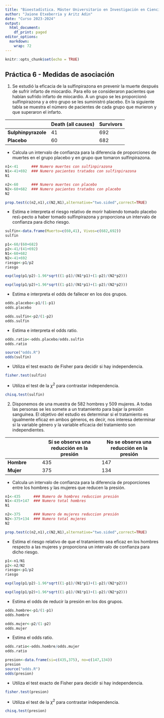 ```yaml
---
title: "Bioestadística. Máster Universitario en Investigación en Ciencias de la Salud"
author: "Jaione Etxeberria y Aritz Adin"
date: "Curso 2023-2024"
output:
  html_document:
    df_print: paged
editor_options:
  markdown:
    wrap: 72
---
```


```r
knitr::opts_chunk$set(echo = TRUE)
```

## Práctica 6 - Medidas de asociación

1.  Se estudió la eficacia de la sulfinpirazona en prevenir la muerte
    después de sufrir infarto de miocardio. Para ello se consideraron
    pacientes que habían sufrido infarto de miocardio. A un grupo se les
    proporcionó sulfinpirazona y a otro grupo se les suministró placebo.
    En la siguiente tabla se muestra el número de pacientes de cada
    grupo que murieron y que superaron el infarto.

|                     | Death (all causes) | Survivors |
|---------------------|--------------------|-----------|
| **Sulphinpyrazole** | 41                 | 692       |
| **Placebo**         | 60                 | 682       |

-   Calcula un intervalo de confianza para la diferencia de proporciones
    de muertes en el grupo placebo y en grupo que tomaron
    sulfinpirazona.

```r
n1<-41      ### Numero muertes con sulfinpirazona
N1<-41+692  ### Numero pacientes tratados con sulfinpirazona
N1

n2<-60      ### Numero muertes con placebo          
N2<-60+682  ### Numero pacientes tratados con placebo 
N2

prop.test(c(n2,n1),c(N2,N1),alternative="two.sided",correct=TRUE)
```

-   Estima e interpreta el riesgo relativo de morir habiendo tomado
    placebo res\\-pecto a haber tomado sulfinpirazona y proporciona un
    intervalo de confianza para dicho riesgo.

```r
sulfin<-data.frame(Muerto=c(60,41), Vivos=c(682,692))
sulfin

p1<-60/(60+682)
p2<-41/(41+692)
N1<-60+682
N2<-41+692
riesgo<-p1/p2
riesgo

exp(log(p1/p2)-1.96*sqrt((1-p1)/(N1*p1)+(1-p2)/(N2*p2)))

exp(log(p1/p2)+1.96*sqrt((1-p1)/(N1*p1)+(1-p2)/(N2*p2)))
```

-   Estima e interpreta el odds de fallecer en los dos grupos.

```r

odds.placebo<-p1/(1-p1)
odds.placebo

odds.sulfin<-p2/(1-p2)
odds.sulfin
```

-   Estima e interpreta el odds ratio.

```r
odds.ratio<-odds.placebo/odds.sulfin
odds.ratio

source("odds.R")
odds(sulfin)
```

-   Utiliza el test exacto de Fisher para decidir si hay independencia.

```r
fisher.test(sulfin)
```

-   Utiliza el test de la $\chi^2$ para contrastar independencia.

```r
chisq.test(sulfin)
```

2.  Disponemos de una muestra de 582 hombres y 509 mujeres. A todas las
    personas se les somete a un tratamiento para bajar la presión
    sanguínea. El objetivo del estudio es determinar si el tratamiento
    es igualmente eficaz en ambos géneros, es decir, nos interesa
    determinar si la variable género y la variable eficacia del
    tratamiento son independientes.

|            | Sí se observa una reducción en la presión | No se observa una reducción en la presión |
|----------------|----------------------------|----------------------------|
| **Hombre** | 435                                       | 147                                       |
| **Mujer**  | 375                                       | 134                                       |

-   Calcula un intervalo de confianza para la diferencia de proporciones
    entre los hombres y las mujeres que reducen la presión.

```r
n1<-435      ### Numero de hombres reduccion presión 
N1<-435+147  ### Numero total hombres
N1

n2<-375      ### Numero de mujeres reduccion presión           
N2<-375+134  ### Numero total mujeres
N2

prop.test(c(n2,n1),c(N2,N1),alternative="two.sided",correct=TRUE)
```

-   Estima el riesgo relativo de que el tratamiento sea eficaz en los
    hombres respecto a las mujeres y proporciona un intervalo de
    confianza para dicho riesgo.

```r


p1<-n1/N1
p2<-n2/N2
riesgo<-p1/p2
riesgo

exp(log(p1/p2)-1.96*sqrt((1-p1)/(N1*p1)+(1-p2)/(N2*p2)))

exp(log(p1/p2)+1.96*sqrt((1-p1)/(N1*p1)+(1-p2)/(N2*p2)))

```

-   Estima el odds de reducir la presión en los dos grupos.

```r
odds.hombre<-p1/(1-p1)
odds.hombre

odds.mujer<-p2/(1-p2)
odds.mujer
```

-   Estima el odds ratio.

```r
odds.ratio<-odds.hombre/odds.mujer
odds.ratio

presion<-data.frame(si=c(435,375), no=c(147,134))
presion
source("odds.R")
odds(presion)
```

-   Utiliza el test exacto de Fisher para decidir si hay independencia.

```r
fisher.test(presion)
```

-   Utiliza el test de la $\chi^2$ para contrastar independencia.

```r
chisq.test(presion)
```
